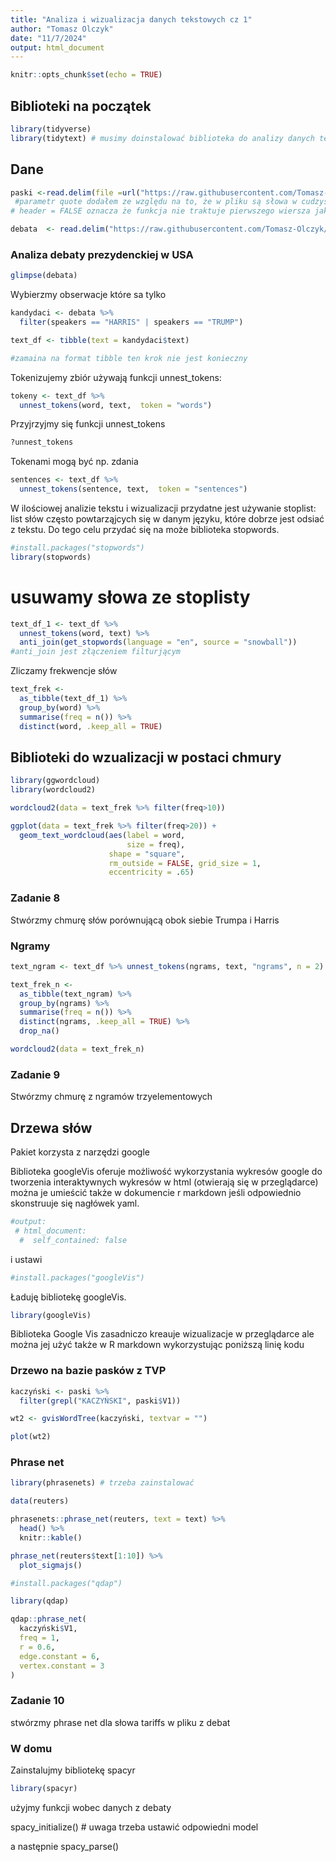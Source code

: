 ```yaml
---
title: "Analiza i wizualizacja danych tekstowych cz 1"
author: "Tomasz Olczyk"
date: "11/7/2024"
output: html_document
---
```


```r
knitr::opts_chunk$set(echo = TRUE)
```





## Biblioteki na początek

```r
library(tidyverse)
library(tidytext) # musimy doinstalować biblioteka do analizy danych tekstowych
```

## Dane 

```r
paski <-read.delim(file =url("https://raw.githubusercontent.com/Tomasz-Olczyk/wizualizacjaR/main/tekst/paski.txt"), header = FALSE, quote = "") 
 #parametr quote dodałem ze względu na to, że w pliku są słowa w cudzysłowie, bez tego parametru baza nie łąduje się w całosći
# header = FALSE oznacza że funkcja nie traktuje pierwszego wiersza jak nagłówwka

```


```r
debata  <- read.delim("https://raw.githubusercontent.com/Tomasz-Olczyk/wizualizacjaR/refs/heads/main/tekst/debata_us24.txt", sep = ":")

```

### Analiza debaty prezydenckiej  w USA

```r
glimpse(debata)
```


Wybierzmy obserwacje które sa tylko 

```r
kandydaci <- debata %>%
  filter(speakers == "HARRIS" | speakers == "TRUMP")
```


```r
text_df <- tibble(text = kandydaci$text)

#zamaina na format tibble ten krok nie jest konieczny

```

Tokenizujemy zbiór używają funkcji unnest_tokens:

```r
tokeny <- text_df %>%
  unnest_tokens(word, text,  token = "words")
```


Przyjrzyjmy się funkcji unnest_tokens
```r
?unnest_tokens
```

Tokenami mogą być np. zdania

```r
sentences <- text_df %>%
  unnest_tokens(sentence, text,  token = "sentences")
```

W ilościowej analizie tekstu i wizualizacji przydatne jest używanie stoplist: list słów często powtarząjcych się w danym języku, które dobrze jest odsiać z tekstu. Do tego celu przydać się na może biblioteka stopwords. 


```r
#install.packages("stopwords")
library(stopwords)
```


# usuwamy słowa ze stoplisty

```r

text_df_1 <- text_df %>% 
  unnest_tokens(word, text) %>% 
  anti_join(get_stopwords(language = "en", source = "snowball"))
#anti_join jest złączeniem filturjącym
```


Zliczamy frekwencje słów

```r
text_frek <-
  as_tibble(text_df_1) %>% 
  group_by(word) %>%
  summarise(freq = n()) %>%
  distinct(word, .keep_all = TRUE) 
```


## Biblioteki do wzualizacji w postaci chmury

```r
library(ggwordcloud)
library(wordcloud2)
```

```r
wordcloud2(data = text_frek %>% filter(freq>10))
```




```r
ggplot(data = text_frek %>% filter(freq>20)) +
  geom_text_wordcloud(aes(label = word, 
                          size = freq), 
                      shape = "square",
                      rm_outside = FALSE, grid_size = 1,
                      eccentricity = .65)
```



### Zadanie 8

Stwórzmy chmurę słów porównującą obok siebie Trumpa i Harris


### Ngramy

```r

text_ngram <- text_df %>% unnest_tokens(ngrams, text, "ngrams", n = 2) 
```


```r
text_frek_n <-
  as_tibble(text_ngram) %>% 
  group_by(ngrams) %>%
  summarise(freq = n()) %>%
  distinct(ngrams, .keep_all = TRUE) %>%
  drop_na()
```

```r
wordcloud2(data = text_frek_n)
```

### Zadanie 9

Stwórzmy chmurę z ngramów trzyelementowych



## Drzewa słów

Pakiet korzysta z narzędzi google

Biblioteka googleVis oferuje możliwość wykorzystania wykresów google do tworzenia interaktywnych wykresów w html (otwierają się w przeglądarce) można je umieścić także w dokumencie r markdown jeśli odpowiednio skonstruuje się nagłówek yaml.

```r
#output:
 # html_document:
  #  self_contained: false
```

i ustawi

```r
#install.packages("googleVis")
```

Ładuję bibliotekę googleVis.

```r
library(googleVis)

```

Biblioteka Google Vis zasadniczo kreauje wizualizacje w przeglądarce ale można jej użyć także  w R markdown wykorzystując poniższą linię kodu



### Drzewo na bazie pasków z TVP


```r
kaczyński <- paski %>%
  filter(grepl("KACZYŃSKI", paski$V1))
```

```r
wt2 <- gvisWordTree(kaczyński, textvar = "")

plot(wt2)

```



### Phrase net


```r
library(phrasenets) # trzeba zainstalować

```




```r


data(reuters)

phrasenets::phrase_net(reuters, text = text) %>% 
  head() %>% 
  knitr::kable()
```

```r
phrase_net(reuters$text[1:10]) %>% 
  plot_sigmajs()
```





```r
#install.packages("qdap")
```

```r
library(qdap)
```




```r
qdap::phrase_net(
  kaczyński$V1,
  freq = 1,
  r = 0.6,
  edge.constant = 6,
  vertex.constant = 3
)
```



### Zadanie 10 

stwórzmy phrase net dla słowa tariffs w pliku z debat


### W domu

Zainstalujmy bibliotekę spacyr

```r
library(spacyr)
```


użyjmy funkcji wobec danych z debaty

spacy_initialize() # uwaga trzeba ustawić odpowiedni model

a następnie
spacy_parse()


